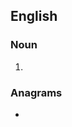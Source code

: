 ==English==

===Noun===
{{head|en|noun plural form}}

# {{plural of|tufter|lang=en}}

===Anagrams===
* {{l|en|futters}}